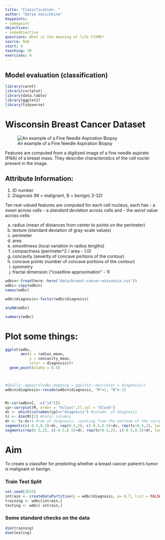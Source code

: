 ```yaml
---
title: "Classification. "
author: "Darya Vanichkina"
keypoints:
- somepoint
objectives:
- someobjective
questions: What is the meaning of life FIXME?
source: Rmd
start: 0
teaching: 30
exercises: 0
---
```





## Model evaluation (classification) 



```r
library(caret)
library(corrplot)
library(data.table)
library(ggplot2)
library(tidyverse)
```

# Wisconsin Breast Cancer Dataset

![An example of a Fine Needle Aspiration Biopsy](742_FNA1.jpg)

Features are computed from a digitized image of a fine needle aspirate (FNA) of a breast mass. They describe characteristics of the cell nuclei present in the image. 

## Attribute Information:

1) ID number
2) Diagnosis (M = malignant, B = benign)
3-32)

Ten real-valued features are computed for each cell nucleus, each has 
- a *mean* across cells 
- a *standard deviation* across cells and 
- the *worst* value across cells:

a) radius (mean of distances from center to points on the perimeter)
b) texture (standard deviation of gray-scale values)
c) perimeter
d) area
e) smoothness (local variation in radius lengths)
f) compactness (perimeter^2 / area - 1.0)
g) concavity (severity of concave portions of the contour)
h) concave points (number of concave portions of the contour)
i) symmetry
j) fractal dimension ("coastline approximation" - 1)

```r
wdbcn<-fread(here::here("data/breast-cancer-wisconsin.csv"))
wdbc<-copy(wdbcn)
names(wdbc)

wdbc$diagnosis<-factor(wdbc$diagnosis)

anyNA(wdbc)

summary(wdbc)
```

# Plot some things:

```r
ggplot(wdbc,
       aes(x = radius_mean,
           y = concavity_mean,
           color = diagnosis))+
  geom_point(alpha = 0.5)



#GGally::ggpairs(wdbc,mapping = ggplot2::aes(color = diagnosis))
wdbcn$diagnosis<-recode(wdbcn$diagnosis, "M"=1, "B"=-1)


M<-cor(wdbcn[, -c("id")])
cp<-corrplot(M, order = "hclust",tl.col = "black")
dc <- which(colnames(cp)=="diagnosis") #column  of diagnosis
tc <- dim(M)[1] #total columns
dr <- tc-dc+1 #row of diagnosis, counting from the bottoem of the corrplot
segments(c(-0.5,0.5)+dc, rep(0.5,2), c(-0.5,0.5)+dc, rep(tc+0.5,2), lwd=1) #vertical
segments(rep(0.5,2), c(-0.5,0.5)+dr, rep(tc+0.5,2), c(-0.5,0.5)+dr, lwd=1) #horizontal
```


# Aim

To create a classifier for predicting whether a breast cancer patient's tumor is malignant or benign.

### Train Test Split

```r
set.seed(3033)
intrain <- createDataPartition(y = wdbc$diagnosis, p= 0.7, list = FALSE)
training <- wdbc[intrain,]
testing <- wdbc[-intrain,]
```

### Some standard checks on the data
```r
dim(training)
dim(testing)
```
